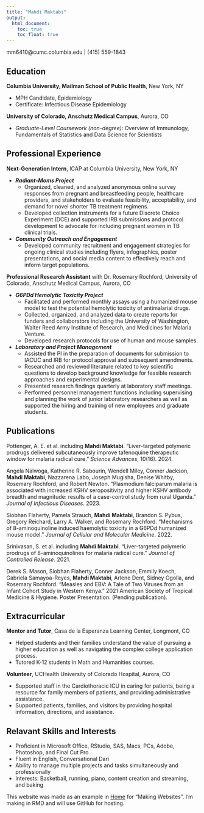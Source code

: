 ```yaml
---
title: "Mahdi Maktabi"
output: 
  html_document:
    toc: true
    toc_float: true
---
```


mm6410@cumc.columbia.edu | (415) 559-1843

## Education

**Columbia University, Mailman School of Public Health**, New York, NY

* MPH Candidate, Epidemiology
* Certificate: Infectious Disease Epidemiology

**University of Colorado, Anschutz Medical Campus**, Aurora, CO

* *Graduate-Level Coursework (non-degree)*: Overview of Immunology, Fundamentals of Statistics and Data Science for Scientists



## Professional Experience

**Next-Generation Intern**,
ICAP at Columbia University, New York, NY

* ***Radiant-Moms Project***
  * Organized, cleaned, and analyzed anonymous online survey responses from pregnant and breastfeeding people, healthcare providers, and stakeholders to evaluate feasibility, acceptability, and demand for novel shorter TB treatment regimens. 
  * Developed collection instruments for a future Discrete Choice Experiment (DCE) and supported IRB submissions and protocol development to advocate for including pregnant women in TB clinical trials.

* ***Community Outreach and Engagement***
  * Developed community recruitment and engagement strategies for ongoing clinical studies including flyers, infographics, poster presentations, and social media content to effectively reach and inform target populations.
  
**Professional Research Assistant** with Dr. Rosemary Rochford,
University of Colorado, Anschutz Medical Campus, Aurora, CO

* ***G6PDd Hemolytic Toxicity Project***
  * Facilitated and performed monthly assays using a humanized mouse model to test the potential hemolytic toxicity of antimalarial drugs.
  * Collected, organized, and analyzed data to create reports for funders and collaborators including the University of Washington, Walter Reed Army Institute of Research, and Medicines for Malaria Venture.
  * Developed research protocols for use of human and mouse samples.
  
* ***Laboratory and Project Management***
  * Assisted the PI in the preparation of documents for submission to IACUC and IRB for protocol approval and subsequent amendments.
  * Researched and reviewed literature related to key scientific questions to develop background knowledge for feasible research approaches and experimental designs.
  * Presented research findings quarterly at laboratory staff meetings.
  * Performed personnel management functions including supervising and planning the work of junior laboratory researchers as well as supported the hiring and training of new employees and graduate students.


## Publications

Pottenger, A. E. et al. including **Mahdi Maktabi**. “Liver-targeted polymeric prodrugs delivered subcutaneously improve tafenoquine therapeutic window for malaria radical cure.” *Science Advances*, 10(16). 2024.

Angela Nalwoga, Katherine R. Sabourin, Wendell Miley, Conner Jackson, **Mahdi Maktabi**, Nazzarena Labo, Joseph Mugisha, Denise Whitby, Rosemary Rochford, and Robert Newton. “Plasmodium falciparum malaria is associated with increased KSHV seropositivity and higher KSHV antibody breadth and magnitude: results of a case-control study from rural Uganda.” *Journal of Infectious Diseases*. 2023. 

Siobhan Flaherty, Pamela Strauch, **Mahdi Maktabi**, Brandon S. Pybus, Gregory Reichard, Larry A. Walker, and Rosemary Rochford. “Mechanisms of 8-aminoquinoline induced haemolytic toxicity in a G6PDd humanized mouse model.” *Journal of Cellular and Molecular Medicine*. 2022. 

Srinivasan, S. et al. including **Mahdi Maktabi**. "Liver-targeted polymeric prodrugs of 8-aminoquinolines for malaria radical cure.” *Journal of Controlled Release*. 2021.

Derek S. Mason, Siobhan Flaherty, Conner Jackson, Emmily Koech, Gabriela Samayoa-Reyes, **Mahdi Maktabi**, Arlene Dent, Sidney Ogolla, and Rosemary Rochford. “Measles and EBV: A Tale of Two Viruses from an Infant Cohort Study in Western Kenya.” 2021 American Society of Tropical Medicine & Hygiene. Poster Presentation. (Pending publication).



## Extracurricular

**Mentor and Tutor**, Casa de la Esperanza Learning Center, Longmont, CO

* Helped students and their families understand the value of pursuing a higher education as well as navigating the complex college application process.
* Tutored K-12 students in Math and Humanities courses.

**Volunteer**, UCHealth University of Colorado Hospital, Aurora, CO

* Supported staff in the Cardiothoracic ICU in caring for patients, being a resource for family members of patients, and providing administrative assistance.
* Supported patients, families, and visitors by providing hospital information, directions, and assistance.


## Relavant Skills and Interests

* Proficient in Microsoft Office, RStudio, SAS, Macs, PCs, Adobe, Photoshop, and Final Cut Pro
* Fluent in English, Conversational Dari
* Ability to manage multiple projects and tasks simultaneously and professionally
* Interests: Basketball, running, piano, content creation and streaming, and baking


This website was made as an example in [Home](https://mahdi-maktabi.github.io/index.html) for "Making Websites". I'm making in RMD and will use GitHub for hosting.

